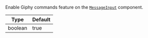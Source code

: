 Enable Giphy commands feature on the [`MessageInput`](../../ui-components/message-input) component.

| Type    | Default |
| ------- | ------- |
| boolean | true    |
